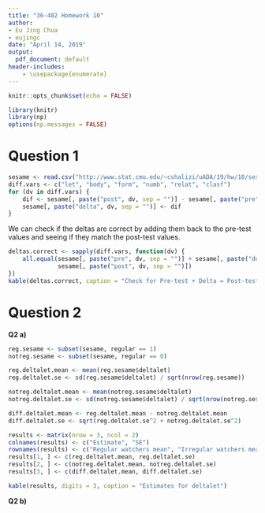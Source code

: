 ```yaml
---
title: "36-402 Homework 10"
author:
- Eu Jing Chua
- eujingc
date: "April 14, 2019"
output:
  pdf_document: default
header-includes:
    - \usepackage{enumerate}
---
```


```r
knitr::opts_chunk$set(echo = FALSE)
```

\newcommand{\est}[1]{\hat{#1}}
\newcommand{\betah}[1]{\est{\beta_{#1}}}
\newcommand{\avg}[1]{\overline{#1}}
\newcommand{\E}[1]{\mathbb{E} \left[ #1 \right]}
\newcommand{\Var}[1]{\text{Var} \left[ #1 \right]}
\newcommand{\Cov}[1]{\text{Cov} \left[ #1 \right]}
\newcommand{\X}{\mathbb{X}}
\newcommand{\sumTo}[1]{\sum^{#1}_{i=1}}
\newcommand{\sumjTo}[1]{\sum^{#1}_{j=1}}
\newcommand{\matr}[1]{\mathbf{#1}}

```r
library(knitr)
library(np)
options(np.messages = FALSE)
```

# Question 1

```r
sesame <- read.csv("http://www.stat.cmu.edu/~cshalizi/uADA/19/hw/10/sesame.csv")
diff.vars <- c("let", "body", "form", "numb", "relat", "clasf")
for (dv in diff.vars) {
    dif <- sesame[, paste("post", dv, sep = "")] - sesame[, paste("pre", dv, sep = "")]
    sesame[, paste("delta", dv, sep = "")] <- dif
}
```

We can check if the deltas are correct by adding them back to the pre-test values and seeing if they match the post-test values.

```r
deltas.correct <- sapply(diff.vars, function(dv) {
    all.equal(sesame[, paste("pre", dv, sep = "")] + sesame[, paste("delta", dv, sep = "")],
              sesame[, paste("post", dv, sep = "")])
})
kable(deltas.correct, caption = "Check for Pre-test + Delta = Post-test")
```

# Question 2

**Q2 a)**

```r
reg.sesame <- subset(sesame, regular == 1)
notreg.sesame <- subset(sesame, regular == 0)

reg.deltalet.mean <- mean(reg.sesame$deltalet)
reg.deltalet.se <- sd(reg.sesame$deltalet) / sqrt(nrow(reg.sesame))

notreg.deltalet.mean <- mean(notreg.sesame$deltalet)
notreg.deltalet.se <- sd(notreg.sesame$deltalet) / sqrt(nrow(notreg.sesame))

diff.deltalet.mean <- reg.deltalet.mean - notreg.deltalet.mean
diff.deltalet.se <- sqrt(reg.deltalet.se^2 + notreg.deltalet.se^2)

results <- matrix(nrow = 3, ncol = 2)
colnames(results) <- c("Estimate", "SE")
rownames(results) <- c("Regular watchers mean", "Irregular watchers mean", "Difference in means")
results[1, ] <- c(reg.deltalet.mean, reg.deltalet.se)
results[2, ] <- c(notreg.deltalet.mean, notreg.deltalet.se)
results[3, ] <- c(diff.deltalet.mean, diff.deltalet.se)

kable(results, digits = 3, caption = "Estimates for deltalet")
```

**Q2 b)**

```r

```

